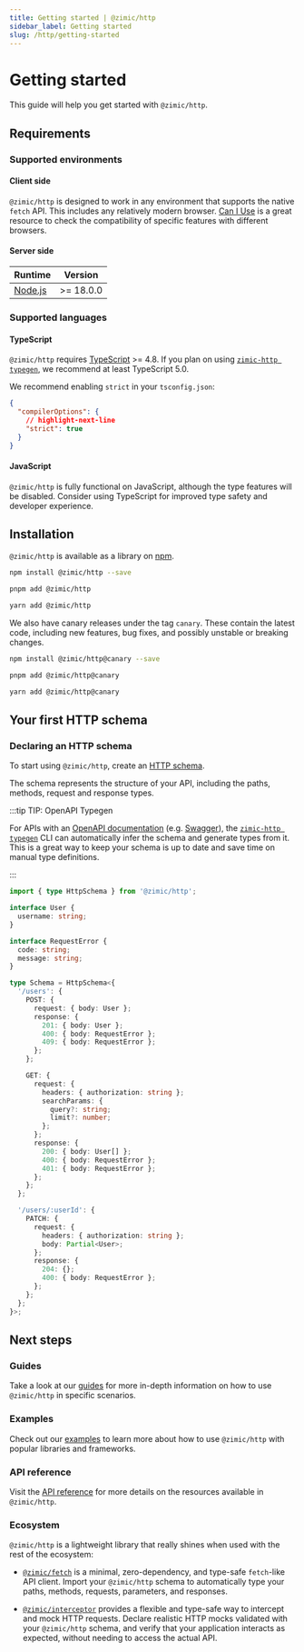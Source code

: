 ```yaml
---
title: Getting started | @zimic/http
sidebar_label: Getting started
slug: /http/getting-started
---
```



# Getting started

This guide will help you get started with `@zimic/http`.

## Requirements

### Supported environments

#### Client side

`@zimic/http` is designed to work in any environment that supports the native `fetch` API. This includes any relatively
modern browser. [Can I Use](https://caniuse.com/?search=fetch) is a great resource to check the compatibility of
specific features with different browsers.

#### Server side

| Runtime                       | Version   |
| ----------------------------- | --------- |
| [Node.js](https://nodejs.org) | >= 18.0.0 |

### Supported languages

#### TypeScript

`@zimic/http` requires [TypeScript](https://www.typescriptlang.org) >= 4.8. If you plan on using
[`zimic-http typegen`](/docs/http/cli/typegen), we recommend at least TypeScript 5.0.

We recommend enabling `strict` in your `tsconfig.json`:

```json title='tsconfig.json'
{
  "compilerOptions": {
    // highlight-next-line
    "strict": true
  }
}
```

#### JavaScript

`@zimic/http` is fully functional on JavaScript, although the type features will be disabled. Consider using TypeScript
for improved type safety and developer experience.

## Installation

`@zimic/http` is available as a library on [npm](https://www.npmjs.com/package/@zimic/http).

<Tabs groupId="package-managers">
  <TabItem value="npm" label="npm">

```bash
npm install @zimic/http --save
```

  </TabItem>
  <TabItem value="pnpm" label="pnpm">

```bash
pnpm add @zimic/http
```

  </TabItem>
  <TabItem value="yarn" label="yarn">

```bash
yarn add @zimic/http
```

  </TabItem>
</Tabs>

We also have canary releases under the tag `canary`. These contain the latest code, including new features, bug fixes,
and possibly unstable or breaking changes.

<Tabs groupId="package-managers">
  <TabItem value="npm" label="npm">

```bash
npm install @zimic/http@canary --save
```

  </TabItem>
  <TabItem value="pnpm" label="pnpm">

```bash
pnpm add @zimic/http@canary
```

  </TabItem>
  <TabItem value="yarn" label="yarn">

```bash
yarn add @zimic/http@canary
```

  </TabItem>
</Tabs>

## Your first HTTP schema

### Declaring an HTTP schema

To start using `@zimic/http`, create an [HTTP schema](/docs/zimic-http/guides/1-http-schemas.md).

The schema represents the structure of your API, including the paths, methods, request and response types.

:::tip TIP: <span>OpenAPI Typegen</span>

For APIs with an [OpenAPI documentation](https://www.openapis.org) (e.g. [Swagger](https://swagger.io)), the
[`zimic-http typegen`](/docs/zimic-http/guides/3-typegen.md) CLI can automatically infer the schema and generate types
from it. This is a great way to keep your schema is up to date and save time on manual type definitions.

:::

```ts title='schema.ts'
import { type HttpSchema } from '@zimic/http';

interface User {
  username: string;
}

interface RequestError {
  code: string;
  message: string;
}

type Schema = HttpSchema<{
  '/users': {
    POST: {
      request: { body: User };
      response: {
        201: { body: User };
        400: { body: RequestError };
        409: { body: RequestError };
      };
    };

    GET: {
      request: {
        headers: { authorization: string };
        searchParams: {
          query?: string;
          limit?: number;
        };
      };
      response: {
        200: { body: User[] };
        400: { body: RequestError };
        401: { body: RequestError };
      };
    };
  };

  '/users/:userId': {
    PATCH: {
      request: {
        headers: { authorization: string };
        body: Partial<User>;
      };
      response: {
        204: {};
        400: { body: RequestError };
      };
    };
  };
}>;
```

## Next steps

### Guides

Take a look at our [guides](/docs/zimic-http/guides) for more in-depth information on how to use `@zimic/http` in
specific scenarios.

### Examples

Check out our [examples](/docs/zimic/2-examples/2-examples.md) to learn more about how to use `@zimic/http` with popular
libraries and frameworks.

### API reference

Visit the [API reference](/docs/http/api) for more details on the resources available in `@zimic/http`.

### Ecosystem

`@zimic/http` is a lightweight library that really shines when used with the rest of the ecosystem:

- [`@zimic/fetch`](/docs/zimic-fetch/1-index.md) is a minimal, zero-dependency, and type-safe `fetch`-like API client.
  Import your `@zimic/http` schema to automatically type your paths, methods, requests, parameters, and responses.

- [`@zimic/interceptor`](/docs/zimic-interceptor/1-index.md) provides a flexible and type-safe way to intercept and mock
  HTTP requests. Declare realistic HTTP mocks validated with your `@zimic/http` schema, and verify that your application
  interacts as expected, without needing to access the actual API.
